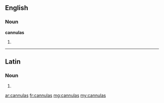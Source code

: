==English==

===Noun===
'''cannulas'''

# {{plural of|cannula}}

----

==Latin==

===Noun===
{{la-noun-form|cannulās}}

# {{inflection of|cannula|cannula|acc|p|lang=la}}

[[ar:cannulas]]
[[fr:cannulas]]
[[mg:cannulas]]
[[my:cannulas]]